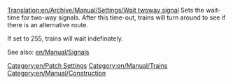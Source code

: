 [[Translation:en/Archive/Manual/Settings/Wait twoway signal]]
Sets the wait-time for two-way signals. After this time-out, trains will turn around to see if there is an alternative route. 

If set to 255, trains will wait indefinately.

See also: [[en/Manual/Signals]]

[[Category:en/Patch Settings]]
[[Category:en/Manual/Trains]]
[[Category:en/Manual/Construction]]
